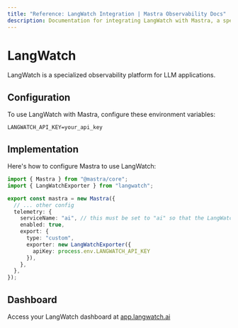---
title: "Reference: LangWatch Integration | Mastra Observability Docs"
description: Documentation for integrating LangWatch with Mastra, a specialized observability platform for LLM applications.
---

# LangWatch

LangWatch is a specialized observability platform for LLM applications.

## Configuration

To use LangWatch with Mastra, configure these environment variables:

```env
LANGWATCH_API_KEY=your_api_key
```

## Implementation

Here's how to configure Mastra to use LangWatch:

```typescript
import { Mastra } from "@mastra/core";
import { LangWatchExporter } from "langwatch";

export const mastra = new Mastra({
  // ... other config
  telemetry: {
    serviceName: "ai", // this must be set to "ai" so that the LangWatchExporter thinks it's an AI SDK trace
    enabled: true,
    export: {
      type: "custom",
      exporter: new LangWatchExporter({
        apiKey: process.env.LANGWATCH_API_KEY
      }),
    },
  },
});
```

## Dashboard

Access your LangWatch dashboard at [app.langwatch.ai](https://app.langwatch.ai)
